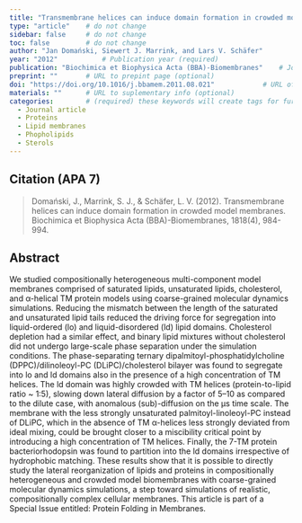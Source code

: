 ```yaml
---
title: "Transmembrane helices can induce domain formation in crowded model membranes"          # Paper title (required)
type: "article"    # do not change
sidebar: false     # do not change
toc: false         # do not change
author: "Jan Domański, Siewert J. Marrink, and Lars V. Schäfer"         # Paper authors (required)
year: "2012"           # Publication year (required)
publication: "Biochimica et Biophysica Acta (BBA)-Biomembranes"    # Journal or similar (required)
preprint: ""       # URL to prepint page (optional)  
doi: "https://doi.org/10.1016/j.bbamem.2011.08.021"            # URL of DOI (required)  
materials: ""      # URL to suplementary info (optional)
categories:        # (required) these keywords will create tags for further filtering. 
  - Journal article
  - Proteins
  - Lipid membranes
  - Phopholipids
  - Sterols
---
```


<!-- 
The info below is just an example. 

Both fields are required and they have to be replaced with the respective info for each paper. 

Please notice the `> ` symbol before the citation, it gives it additional styling.  
-->

## Citation (APA 7)      

> Domański, J., Marrink, S. J., & Schäfer, L. V. (2012). Transmembrane helices can induce domain formation in crowded model membranes. Biochimica et Biophysica Acta (BBA)-Biomembranes, 1818(4), 984-994.

## Abstract

We studied compositionally heterogeneous multi-component model membranes comprised of saturated lipids, unsaturated lipids, cholesterol, and α-helical TM protein models using coarse-grained molecular dynamics simulations. Reducing the mismatch between the length of the saturated and unsaturated lipid tails reduced the driving force for segregation into liquid-ordered (lo) and liquid-disordered (ld) lipid domains. Cholesterol depletion had a similar effect, and binary lipid mixtures without cholesterol did not undergo large-scale phase separation under the simulation conditions. The phase-separating ternary dipalmitoyl-phosphatidylcholine (DPPC)/dilinoleoyl-PC (DLiPC)/cholesterol bilayer was found to segregate into lo and ld domains also in the presence of a high concentration of ΤΜ helices. The ld domain was highly crowded with TM helices (protein-to-lipid ratio ~ 1:5), slowing down lateral diffusion by a factor of 5–10 as compared to the dilute case, with anomalous (sub)-diffusion on the μs time scale. The membrane with the less strongly unsaturated palmitoyl-linoleoyl-PC instead of DLiPC, which in the absence of TM α-helices less strongly deviated from ideal mixing, could be brought closer to a miscibility critical point by introducing a high concentration of TM helices. Finally, the 7-TM protein bacteriorhodopsin was found to partition into the ld domains irrespective of hydrophobic matching. These results show that it is possible to directly study the lateral reorganization of lipids and proteins in compositionally heterogeneous and crowded model biomembranes with coarse-grained molecular dynamics simulations, a step toward simulations of realistic, compositionally complex cellular membranes. This article is part of a Special Issue entitled: Protein Folding in Membranes.